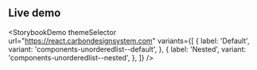 ## Live demo

<StorybookDemo
  themeSelector
  url="https://react.carbondesignsystem.com"
  variants={[
    {
      label: 'Default',
      variant: 'components-unorderedlist--default',
    },
    {
      label: 'Nested',
      variant: 'components-unorderedlist--nested',
    },
  ]}
/>
